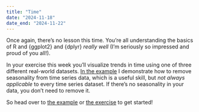```yaml
---
title: "Time"
date: "2024-11-18"
date_end: "2024-11-22"
---
```


Once again, there's no lesson this time. You're all understanding the basics of R and {ggplot2} and {dplyr} *really well* (I'm seriously so impressed and proud of you all!).

In your exercise this week you'll visualize trends in time using one of three different real-world datasets. [In the example](/example/13-example.qmd) I demonstrate how to remove seasonality from time series data, which is a useful skill, but *not always applicable* to every time series dataset. If there's no seasonality in your data, you don't need to remove it.

So head over to [the example](/example/13-example.qmd) or [the exercise](/assignment/13-exercise.qmd) to get started!
